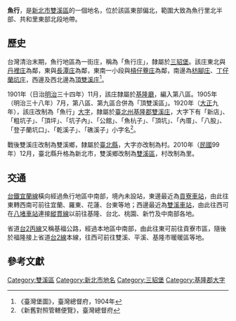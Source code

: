 {{noteTA
|1 = zh-cn:庄; zh-hk:庄; zh-tw:庄;
}}
'''魚行'''，是[[新北市|新北市]][[雙溪區|雙溪區]]的一個地名，位於該區東部偏北，範圍大致為魚行里北半部、共和里東部北段地帶。

==歷史==
台灣清治末期，魚行地區為一街庄，稱為「魚行庄」，隸屬於[[三貂堡|三貂堡]]。該庄東北與[[丹裡庄|丹裡庄]]為鄰，東與[[長潭庄|長潭庄]]為鄰，東南一小段與[[槓仔藔庄|槓仔藔庄]]為鄰，南邊為[[枋腳庄|枋腳庄]]、[[丁仔蘭坑庄|丁仔蘭坑庄]]，西邊及西北邊為[[頂雙溪庄|頂雙溪庄]]<ref>《臺灣堡圖》，臺灣總督府，1904年</ref>。

1901年（日治[[明治|明治]]三十四年）11月，該庄隸屬於[[基隆廳|基隆廳]]，編入第八區。1905年（明治三十八年）7月，第八區、第九區合併為「頂雙溪區」。1920年（[[大正|大正]]九年），該庄改制為「魚行」[[大字|大字]]，隸屬於[[臺北州|臺北州]][[基隆郡|基隆郡]][[雙溪庄|雙溪庄]]，大字下有「新店」、「粗坑子」、「頂坪」、「坑子內」、「公館」、「魚杭子」、「頂坑」、「內厝」、「八股」、「登子蘭坑口」、「乾溪子」、「礁溪子」小字名<ref>《新舊對照管轄便覽》，臺灣總督府</ref>。

戰後雙溪庄改制為雙溪鄉，隸屬於[[臺北縣|臺北縣]]，大字亦改制為村。2010年（[[中華民國|民國]]99年）12月，臺北縣升格為新北市，雙溪鄉改制為[[雙溪區|雙溪區]]，村改制為里。

==交通==
[[台鐵|台鐵]][[宜蘭線|宜蘭線]]橫向經過魚行地區中南部，境內未設站，東邊最近為[[貢寮車站|貢寮車站]]，由此往東轉西南可前往宜蘭、羅東、花蓮、台東等地；西邊最近為[[雙溪車站|雙溪車站]]，由此往西可在[[八堵車站|八堵車站]]連接[[縱貫線_(北段)|縱貫線]]以前往基隆、台北、桃園、新竹及中南部各地。

省道[[台2丙線|台2丙線]]又稱基福公路，經過本地區中南部，由此往東可前往貢寮市區，隨後於福隆接上省道[[台2線|台2線]]本線，往西可前往雙溪、平溪、基隆市暖暖區等地。

==參考文獻==
{{reflist}}

{{基隆郡}}

[[Category:雙溪區|Category:雙溪區]]
[[Category:新北市地名|Category:新北市地名]]
[[Category:三貂堡|Category:三貂堡]]
[[Category:基隆郡大字|Category:基隆郡大字]]